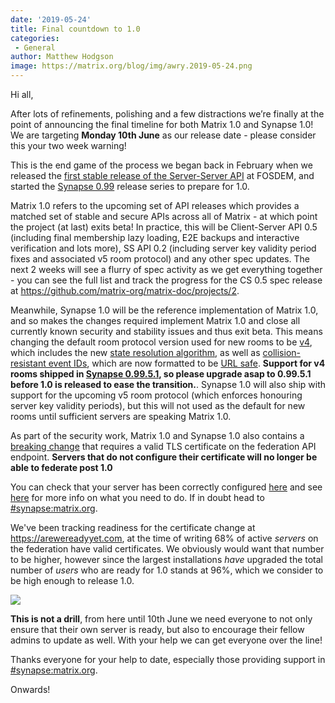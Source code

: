 ```yaml
---
date: '2019-05-24'
title: Final countdown to 1.0
categories:
 - General
author: Matthew Hodgson
image: https://matrix.org/blog/img/awry.2019-05-24.png
---
```


Hi all,

After lots of refinements, polishing and a few distractions we’re finally at the point of announcing the final timeline for both Matrix 1.0 and Synapse 1.0! We are targeting __Monday 10th June__ as our release date - please consider this your two week warning!

This is the end game of the process we began back in February when we released the [first stable release of the Server-Server API](https://matrix.org/blog/2019/02/04/matrix-at-fosdem-2019) at FOSDEM, and started the [Synapse 0.99](https://matrix.org/blog/2019/02/05/synapse-0-99-0) release series to prepare for 1.0.

Matrix 1.0 refers to the upcoming set of API releases which provides a matched set of stable and secure APIs across all of Matrix - at which point the project (at last) exits beta! In practice, this will be Client-Server API 0.5 (including final membership lazy loading, E2E backups and interactive verification and lots more), SS API 0.2 (including server key validity period fixes and associated v5 room protocol) and any other spec updates. The next 2 weeks will see a flurry of spec activity as we get everything together - you can see the full list and track the progress for the CS 0.5 spec release at https://github.com/matrix-org/matrix-doc/projects/2.

Meanwhile, Synapse 1.0 will be the reference implementation of Matrix 1.0, and so makes the changes required implement Matrix 1.0 and close all currently known security and stability issues and thus exit beta. This means changing the default room protocol version used for new rooms to be [v4](https://github.com/matrix-org/matrix-doc/blob/37871106c6fc6013c17b5711fb93853fff140267/proposals/2002-rooms-v4.md), which includes the new [state resolution algorithm](https://github.com/matrix-org/matrix-doc/blob/f714aaadd011ac736d779f8460202a8d95799123/proposals/1442-state-resolution.md), as well as [collision-resistant event IDs](https://github.com/matrix-org/matrix-doc/blob/erikj/event_id_hashes/proposals/1659-event-id-as-hashes.md), which are now formatted to be [URL safe](https://github.com/matrix-org/matrix-doc/blob/rav/proposal/no_slash_in_event_id/proposals/1884-replace-slashes-in-event_ids.md). **Support for v4 rooms shipped in [Synapse 0.99.5.1](https://matrix.org/blog/2019/05/21/synapse-0-99-5-1-released), so please upgrade asap to 0.99.5.1 before 1.0 is released to ease the transition.**. Synapse 1.0 will also ship with support for the upcoming v5 room protocol (which enforces honouring server key validity periods), but this will not used as the default for new rooms until sufficient servers are speaking Matrix 1.0.

As part of the security work, Matrix 1.0 and Synapse 1.0 also contains a [breaking change](https://github.com/matrix-org/synapse/blob/master/docs/MSC1711_certificates_FAQ.md#it-used-to-work-just-fine-why-are-you-breaking-everything) that requires a valid TLS certificate on the federation API endpoint. __Servers that do not configure their certificate will no longer be able to federate post 1.0__

You can check that your server has been correctly configured [here](https://federationtester.matrix.org/) and see [here](https://github.com/matrix-org/synapse/blob/master/docs/MSC1711_certificates_FAQ.md) for more info on what you need to do. If in doubt head to [#synapse:matrix.org](https://matrix.to/#/#synapse:matrix.org).

We've been tracking readiness for the certificate change at https://arewereadyyet.com, at the time of writing 68% of active _servers_ on the federation have valid certificates. We obviously would want that number to be higher, however since the largest installations _have_ upgraded the total number of _users_ who are ready for 1.0 stands at 96%, which we consider to be high enough to release 1.0.

![](/blog/img/awry.2019-05-24.png)

**This is not a drill**, from here until 10th June we need everyone to not only ensure that their own server is ready, but also to encourage their fellow admins to update as well. With your help we can get everyone over the line!


Thanks everyone for your help to date, especially those providing support in [#synapse:matrix.org](https://matrix.to/#/#synapse:matrix.org).

Onwards!

